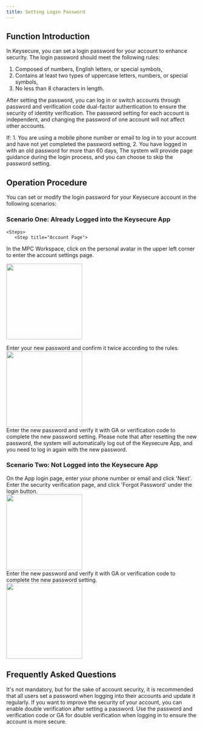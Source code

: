 ```yaml
---
title: Setting Login Password
---
```


##  Function Introduction

In Keysecure, you can set a login password for your account to enhance security. The login password should meet the following rules:
1. Composed of numbers, English letters, or special symbols,
2. Contains at least two types of uppercase letters, numbers, or special symbols,
3. No less than 8 characters in length.

After setting the password, you can log in or switch accounts through password and verification code dual-factor authentication to ensure the security of identity verification. The password setting for each account is independent, and changing the password of one account will not affect other accounts.

<Note>
If:
1. You are using a mobile phone number or email to log in to your account and have not yet completed the password setting,
2. You have logged in with an old password for more than 60 days,
The system will provide page guidance during the login process, and you can choose to skip the password setting.
</Note>

##  Operation Procedure

You can set or modify the login password for your Keysecure account in the following scenarios:

### **Scenario One: Already Logged into the Keysecure App**
    <Steps>
       <Step title="Account Page">
In the MPC Workspace, click on the personal avatar in the upper left corner to enter the account settings page.
      <div className="w-full flex items-center justify-center">
    <img src="/images/user-guide/account.png" width="200"/>
</div>
</Step>
        <Step title="Click 'Reset Login Password'">
            Enter your new password and confirm it twice according to the rules.
                 <div className="w-full flex items-center justify-center">
    <img src="/images/user-guide/reset.jpg" width="200"/>
</div>
        </Step>
        <Step title="Enter New Password">
            Enter the new password and verify it with GA or verification code to complete the new password setting.
            <warning>
            Please note that after resetting the new password, the system will automatically log out of the Keysecure App, and you need to log in again with the new password.
            </warning>
        </Step>
    </Steps>

### **Scenario Two: Not Logged into the Keysecure App**
<Steps>
        <Step title="Enter Phone Number or Email on App Login Page">
            On the App login page, enter your phone number or email and click 'Next'.
        </Step>
        <Step title="Click 'Forgot Password'">
            Enter the security verification page, and click 'Forgot Password' under the login button.
 <div className="w-full flex items-center justify-center">
    <img src="/images/user-guide/02ee52dc-448d-4cf9-9b62-f7344660ad43.png" width="200"/>
</div>
        </Step>
        <Step title="Enter New Password">
            Enter the new password and verify it with GA or verification code to complete the new password setting.
        <div className="w-full flex items-center justify-center">
    <img src="/images/user-guide/reset.jpg" width="200"/>
</div>
        </Step>
</Steps>


##  Frequently Asked Questions

<Accordion title="Do I have to set a login password?">
It's not mandatory, but for the sake of account security, it is recommended that all users set a password when logging into their accounts and update it regularly.
</Accordion>

<Accordion title="What are the benefits of setting a login password?">
If you want to improve the security of your account, you can enable double verification after setting a password. Use the password and verification code or GA for double verification when logging in to ensure the account is more secure.
</Accordion>